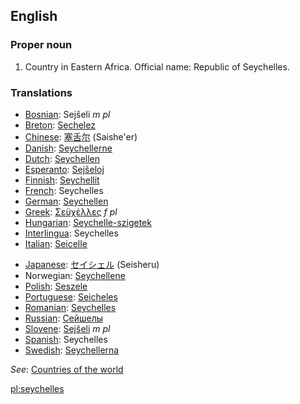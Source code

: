 ==English==

===Proper noun===

# Country in Eastern Africa. Official name: Republic of Seychelles.

===Translations===
{{top}}
*[[Bosnian]]: Sejšeli ''m pl''
*[[Breton]]: [[Sechelez]]
*[[Chinese]]: [[塞舌尔]] (Saishe'er)
*[[Danish]]: [[Seychellerne]]
*[[Dutch]]: [[Seychellen]]
*[[Esperanto]]: [[Sejŝeloj]]
*[[Finnish]]: [[Seychellit]]
*[[French]]: Seychelles
*[[German]]: [[Seychellen]]
*[[Greek]]: [[Σεϋχέλλες]] ''f pl''
*[[Hungarian]]: [[Seychelle-szigetek]]
*[[Interlingua]]: Seychelles
*[[Italian]]: [[Seicelle]]
{{mid}}
*[[Japanese]]: [[セイシェル]] (Seisheru)
*Norwegian: [[Seychellene]]
*[[Polish]]: [[Seszele]]
*[[Portuguese]]: [[Seicheles]]
*[[Romanian]]: [[Seychelles]]
*[[Russian]]: [[Сейшелы]]
*[[Slovene]]: [[Sejšeli]] ''m pl''
*[[Spanish]]: Seychelles
*[[Swedish]]: [[Seychellerna]]
{{bottom}}

''See'': [[Countries of the world]]

[[pl:seychelles]]